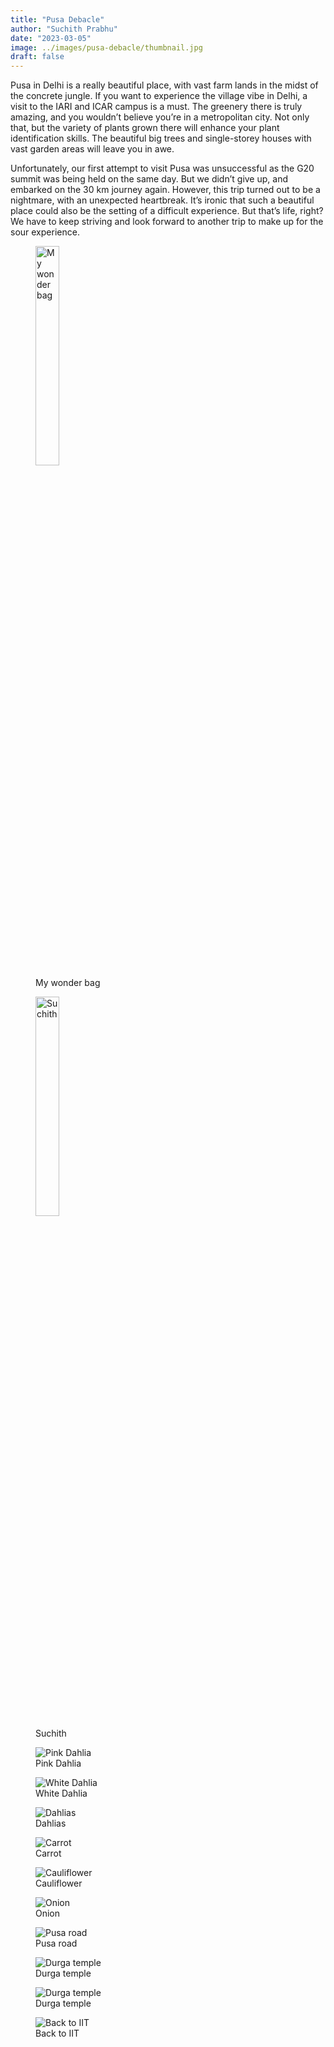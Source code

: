 ```yaml
---
title: "Pusa Debacle"
author: "Suchith Prabhu"
date: "2023-03-05"
image: ../images/pusa-debacle/thumbnail.jpg
draft: false
---
```


Pusa in Delhi is a really beautiful place, with vast farm lands in the midst of the concrete jungle. If you want to experience the village vibe in Delhi, a visit to the IARI and ICAR campus is a must. The greenery there is truly amazing, and you wouldn't believe you're in a metropolitan city. Not only that, but the variety of plants grown there will enhance your plant identification skills. The beautiful big trees and single-storey houses with vast garden areas will leave you in awe.

Unfortunately, our first attempt to visit Pusa was unsuccessful as the G20 summit was being held on the same day. But we didn't give up, and embarked on the 30 km journey again. However, this trip turned out to be a nightmare, with an unexpected heartbreak. It's ironic that such a beautiful place could also be the setting of a difficult experience. But that's life, right? We have to keep striving and look forward to another trip to make up for the sour experience.

::: {layout-ncol=2}
![My wonder bag](../images/pusa-debacle/IMG_20230305_050428.jpg){width="30%"}

![Suchith](../images/pusa-debacle/IMG_20230305_050628.jpg){width="30%"}
:::


::: {layout-ncol=3}
![Pink Dahlia](../images/pusa-debacle/IMG_20230305_064711.jpg)

![White Dahlia](../images/pusa-debacle/IMG_20230305_064824.jpg)

![Dahlias](../images/pusa-debacle/IMG_20230305_064808.jpg)
:::


![Carrot](../images/pusa-debacle/IMG_20230305_064357.jpg)


::: {layout-ncol=2}

![Cauliflower](../images/pusa-debacle/IMG_20230305_065050.jpg)

![Onion](../images/pusa-debacle/IMG_20230305_065053.jpg)
:::

::: {layout-ncol=3}
![Pusa road](../images/pusa-debacle/IMG_20230305_074415.jpg)

![Durga temple](../images/pusa-debacle/IMG_20230305_080338.jpg)

![Durga temple](../images/pusa-debacle/IMG_20230305_080343.jpg)
:::

![Back to IIT](../images/pusa-debacle/IMG_20230305_085054.jpg)
